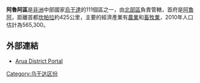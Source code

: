 {{Infobox settlement
|name=阿魯阿區
|settlement_type=區
|native_name      =
|nickname           = 
|image_skyline =
|image_size          = 
|image_caption       =
|image_flag         = 
|image_seal         =
|image_map          = Arua District Uganda.png
|map_caption        = 在烏干達的位置
|coordinates   = {{coord|03|00|N|31|10|E|region:UG_type:adm1st|display=it}}
|subdivision_type1  = 國家
|subdivision_name1  = {{flag|Uganda}}
|subdivision_type2  = 地理區
|subdivision_name2  = [[北部區_(烏干達)|北部區]]

|seat = [[阿魯阿|阿魯阿]]

|leader_title       =
|leader_name        =
|established_title  =
|established_date   = 
|area_total_km2         =  
|area_land_km2          = 
|area_water_km2         = 
|population_as_of   = 2010年估計
|population_note    = 
|population_total   = 565300
|population_metro   = 
|population_density_km2 = 
|timezone           =[[東非時間|東非時間]]
|utc_offset         = +3
|timezone_DST       = 
|utc_offset_DST     = 

|elevation_m          = 
|blank_name             =
|blank_info             =
|website            = [https://web.archive.org/web/20060304083532/http://www.arua.go.ug/]
|footnotes          = 
}}

'''阿魯阿區'''是[[非洲|非洲]]中部國家[[烏干達|烏干達]]的111個區之一，由[[北部區_(烏干達)|北部區]]負責管轄，首府是[[阿魯阿|阿魯阿]]，距離首都[[坎帕拉|坎帕拉]]約425公里，主要的經濟產業有[[農業|農業]]和[[畜牧業|畜牧業]]，2010年人口估計為565,300。

==外部連結==
* [https://web.archive.org/web/20060304083532/http://www.arua.go.ug/ Arua District Portal]

{{Uganda-stub}}
{{烏干達行政區劃}}

[[Category:乌干达区份|Category:乌干达区份]]